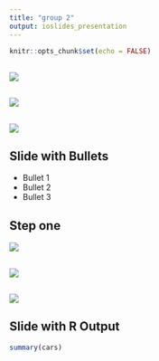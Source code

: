 ```yaml
---
title: "group 2"
output: ioslides_presentation
---
```


```r
knitr::opts_chunk$set(echo = FALSE)
```

## 

![](https://seanlee128.github.io/stock-filter/intro.png)

## 

![](https://seanlee128.github.io/stock-filter/book.png)

## 

![](https://seanlee128.github.io/stock-filter/master.png)

## Slide with Bullets

- Bullet 1
- Bullet 2
- Bullet 3

## Step one

![](https://seanlee128.github.io/stock-filter/stepone1.png)

## 

![](https://seanlee128.github.io/stock-filter/stepone2.png)

## 

![](https://seanlee128.github.io/stock-filter/stepone3.png)

## Slide with R Output

```r
summary(cars)
```



